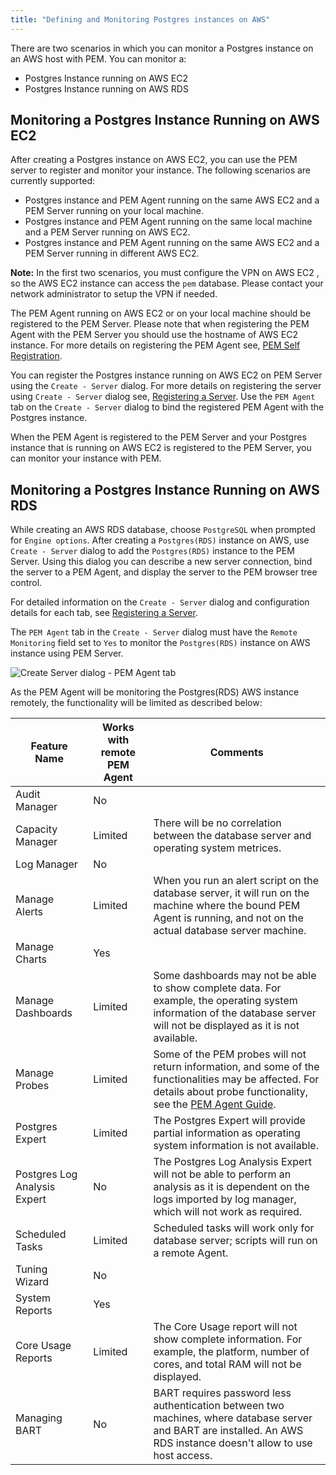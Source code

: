 ```yaml
---
title: "Defining and Monitoring Postgres instances on AWS"
---
```


There are two scenarios in which you can monitor a Postgres instance on an AWS host with PEM. You can monitor a:

-   Postgres Instance running on AWS EC2
-   Postgres Instance running on AWS RDS

## Monitoring a Postgres Instance Running on AWS EC2

After creating a Postgres instance on AWS EC2, you can use the PEM server to register and monitor your instance. The following scenarios are currently supported:

-   Postgres instance and PEM Agent running on the same AWS EC2 and a PEM Server running on your local machine.
-   Postgres instance and PEM Agent running on the same local machine and a PEM Server running on AWS EC2.
-   Postgres instance and PEM Agent running on the same AWS EC2 and a PEM Server running in different AWS EC2.

**Note:** In the first two scenarios, you must configure the VPN on AWS EC2 , so the AWS EC2 instance can access the `pem` database. Please contact your network administrator to setup the VPN if needed.

The PEM Agent running on AWS EC2 or on your local machine should be registered to the PEM Server. Please note that when registering the PEM Agent with the PEM Server you should use the hostname of AWS EC2 instance. For more details on registering the PEM Agent see, [PEM Self Registration](02_registering_server/#registering_server).

You can register the Postgres instance running on AWS EC2 on PEM Server using the `Create - Server` dialog. For more details on registering the server using `Create - Server` dialog see, [Registering a Server](02_registering_server/#registering_server). Use the `PEM Agent` tab on the `Create - Server` dialog to bind the registered PEM Agent with the Postgres instance.

When the PEM Agent is registered to the PEM Server and your Postgres instance that is running on AWS EC2 is registered to the PEM Server, you can monitor your instance with PEM.

## Monitoring a Postgres Instance Running on AWS RDS

While creating an AWS RDS database, choose `PostgreSQL` when prompted for `Engine options`. After creating a `Postgres(RDS)` instance on AWS, use `Create - Server` dialog to add the `Postgres(RDS)` instance to the PEM Server. Using this dialog you can describe a new server connection, bind the server to a PEM Agent, and display the server to the PEM browser tree control.

For detailed information on the `Create - Server` dialog and configuration details for each tab, see [Registering a Server](02_registering_server/#registering_server).

The `PEM Agent` tab in the `Create - Server` dialog must have the `Remote Monitoring` field set to `Yes` to monitor the `Postgres(RDS)` instance on AWS instance using PEM Server.

![Create Server dialog - PEM Agent tab](../images/create_server_pem_agent_tab_remote_monitoring.png)

As the PEM Agent will be monitoring the Postgres(RDS) AWS instance remotely, the functionality will be limited as described below:

| **Feature Name**             | **Works with remote PEM Agent** | **Comments**                                                                                                                                                                          |
| ---------------------------- | ------------------------------- | ------------------------------------------------------------------------------------------------------------------------------------------------------------------------------------- |
| Audit Manager                | No                              |                                                                                                                                                                                       |
| Capacity Manager             | Limited                         | There will be no correlation between the database server and operating system metrices.                                                                                               |
| Log Manager                  | No                              |                                                                                                                                                                                       |
| Manage Alerts                | Limited                         | When you run an alert script on the database server, it will run on the machine where the bound PEM Agent is running, and not on the actual database server machine.                  |
| Manage Charts                | Yes                             |                                                                                                                                                                                       |
| Manage Dashboards            | Limited                         | Some dashboards may not be able to show complete data. For example, the operating system information of the database server will not be displayed as it is not available.             |
| Manage Probes                | Limited                         | Some of the PEM probes will not return information, and some of the functionalities may be affected. For details about probe functionality, see the [PEM Agent Guide](../pem_agent/). |
| Postgres Expert              | Limited                         | The Postgres Expert will provide partial information as operating system information is not available.                                                                                |
| Postgres Log Analysis Expert | No                              | The Postgres Log Analysis Expert will not be able to perform an analysis as it is dependent on the logs imported by log manager, which will not work as required.                     |
| Scheduled Tasks              | Limited                         | Scheduled tasks will work only for database server; scripts will run on a remote Agent.                                                                                               |
| Tuning Wizard                | No                              |                                                                                                                                                                                       |
| System Reports               | Yes                             |                                                                                                                                                                                       |
| Core Usage Reports           | Limited                         | The Core Usage report will not show complete information. For example, the platform, number of cores, and total RAM will not be displayed.                                            |
| Managing BART                | No                              | BART requires password less authentication between two machines, where database server and BART are installed. An AWS RDS instance doesn't allow to use host access.                  |
